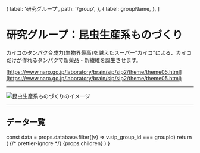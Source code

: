 

  {
    label: '研究グループ',
    path: '/group',
  },
  {
    label: groupName,
  },
]

# 研究グループ：昆虫生産系ものづくり

カイコのタンパク合成力(生物界最高)を越えたスーパー”カイコ”による、カイコだけが作れるタンパクで新薬品・新繊維を誕生させます。

[https://www.naro.go.jp/laboratory/brain/sip/sip2/theme/theme05.html](https://www.naro.go.jp/laboratory/brain/sip/sip2/theme/theme05.html)

---

<Image
  src="/group3C_01.png"
  alt="昆虫生産系ものづくりのイメージ"
  width={800}
  height={456}
  priority
/>

---

## データ一覧

  const data = props.database.filter((v) => v.sip_group_id === groupId)
  return (
    <Layout title={groupName}>
      {/* prettier-ignore */}
      <LowerPageLayout>
        <Breadcrumbs items={breadcrumbs} />
        <MdxLayout>
          {props.children}
          <GroupDetailList list={data} columns={props.columns} />
          <BackToDataLink />
        </MdxLayout>
      </LowerPageLayout>
    </Layout>
  )
}
